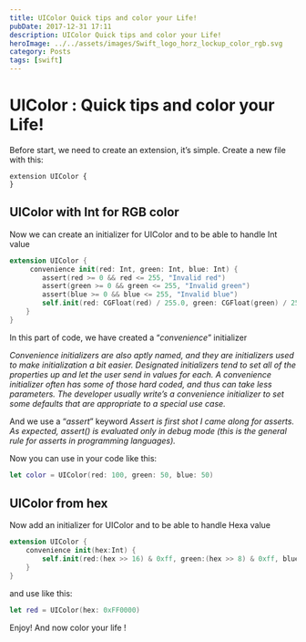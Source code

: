 ```yaml
---
title: UIColor Quick tips and color your Life!
pubDate: 2017-12-31 17:11
description: UIColor Quick tips and color your Life!
heroImage: ../../assets/images/Swift_logo_horz_lockup_color_rgb.svg
category: Posts
tags: [swift]
---
```


# UIColor : Quick tips and color your Life!

Before start, we need to create an extension, it’s simple.
Create a new file with this:

```
extension UIColor {
}
```

## UIColor with Int for RGB color

Now we can create an initializer for UIColor and to be able to handle Int value

```swift
extension UIColor {
     convenience init(red: Int, green: Int, blue: Int) {
        assert(red >= 0 && red <= 255, "Invalid red")
        assert(green >= 0 && green <= 255, "Invalid green")
        assert(blue >= 0 && blue <= 255, "Invalid blue")
        self.init(red: CGFloat(red) / 255.0, green: CGFloat(green) / 255.0, blue: CGFloat(blue) / 255.0, alpha: 1.0)
    }
}
```

In this part of code, we have created a “_convenience_” initializer

_Convenience initializers are also aptly named, and they are initializers used to make initialization a bit easier._
_Designated initializers tend to set all of the properties up and let the user send in values for each. A convenience initializer often has some of those hard coded, and thus can take less parameters._
_The developer usually write’s a convenience initializer to set some defaults that are appropriate to a special use case._

And we use a “_assert_” keyword
_Assert is first shot I came along for asserts._
_As expected, assert() is evaluated only in debug mode (this is the general rule for asserts in programming languages)._

Now you can use in your code like this:

```swift
let color = UIColor(red: 100, green: 50, blue: 50)
```

## UIColor from hex

Now add an initializer for UIColor and to be able to handle Hexa value

```swift
extension UIColor {
    convenience init(hex:Int) {
        self.init(red:(hex >> 16) & 0xff, green:(hex >> 8) & 0xff, blue:hex & 0xff)
    }
}
```

and use like this:

```swift
let red = UIColor(hex: 0xFF0000)
```

Enjoy! And now color your life !
